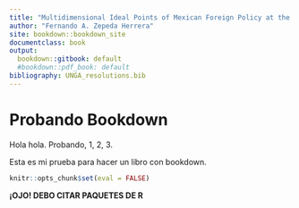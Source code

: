 ```yaml
---
title: "Multidimensional Ideal Points of Mexican Foreign Policy at the UNGA"
author: "Fernando A. Zepeda Herrera"
site: bookdown::bookdown_site
documentclass: book
output:
  bookdown::gitbook: default
  #bookdown::pdf_book: default
bibliography: UNGA_resolutions.bib
---
```


# Probando Bookdown

Hola hola. Probando, 1, 2, 3. 

Esta es mi prueba para hacer un libro con bookdown. 

```r
knitr::opts_chunk$set(eval = FALSE)
```

**¡OJO! DEBO CITAR PAQUETES DE R**